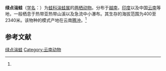 {{Speciesbox
| name = 绿点湍蛙
| status = NT |  status_system = iucn3.1
| status_ref = <ref name=iucn>{{IUCN2010|version=2010.3| assessors = Annemarie Ohler, Steven Swan, Lu  Shunqing, Yang Datong | year = 2004 | id = 58229 | title = Amolops  viridimaculatus |downloaded = 2010-10-1}}</ref>
| image = 
| genus = Amolops
| species = viridimaculatus
| authority = (Jiang, 1983)<ref name='id4931'>{{cite web| url =http://www.bioinfo.cn/db05/BjdwSpecies.php?action=view&id=4931| title =绿点湍蛙| work =《中国动物物种编目数据库》| publisher =中国科学院微生物研究所| author =中国科学院动物研究所| accessdate =2009-04-11| deadurl =yes| archiveurl =https://web.archive.org/web/20160305062440/http://www.bioinfo.cn/db05/BjdwSpecies.php?action=view&id=4931| archivedate =2016-03-05}}</ref>
}}

'''绿点湍蛙'''（[[学名|学名]]：{{lang|la|''Amolops viridimaculatus''}}）为[[蛙科|蛙科]][[湍蛙属|湍蛙属]]的[[两栖动物|两栖动物]]。分布于[[越南|越南]]，[[印度|印度]]以及中国[[云南|云南]]等地，一般栖息于热带亚热带山溪以及急流中小瀑布。其生存的海拔范围为400至2340米。该物种的模式产地在云南[[腾冲|腾冲]]。<ref name='id4931'/>

== 参考文献 ==
{{reflist}}

{{Wikispecies|Amolops viridimaculatus}}
{{Taxonbar|from=Q2700101}}

[[Category:湍蛙属|绿点湍蛙]]
[[Category:云南动物|Category:云南动物]]


{{amphibian-stub}}